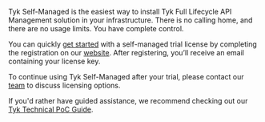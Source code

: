 ---
---

Tyk Self-Managed is the easiest way to install Tyk Full Lifecycle API Management solution in your infrastructure. There is no calling home, and there are no usage limits. You have complete control.

You can quickly [get started](/docs/nightly/getting-started/quick-start) with a self-managed trial license by completing the registration on our [website](https://tyk.io/self-managed-trial ). After registering, you’ll receive an email containing your license key.

To continue using Tyk Self-Managed after your trial, please contact our [team](https://tyk.io/contact/) to discuss licensing options.

<ButtonLeft href="https://tyk.io/contact/" color="green" content="Contact us" />

If you'd rather have guided assistance, we recommend checking out our [Tyk Technical PoC Guide](https://tyk.io/customer-engineering/poc/technical-guide/).